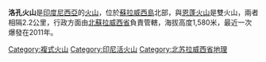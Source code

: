 {{Infobox mountain
| Name = 洛孔火山
| Photo = Lokon-Sulawesi-Bay-Of-Manado-31032009.JPG
| photo_caption = 
| Elevation = 1,580米
| prominence = 
| Location = {{INA}}[[蘇拉威西島|蘇拉威西島]]
| range = 
| Coordinates = {{coord|1|21|N|124|47|E|type:mountain}}
| topo = 
| Type = [[複式火山|複式火山]]
| age = 
| Last eruption = 2011年
| first_ascent = 
| easiest_route = 
}}

'''洛孔火山'''是[[印度尼西亞|印度尼西亞]]的[[火山|火山]]，位於[[蘇拉威西島|蘇拉威西島]]北部，與[[恩蓬火山|恩蓬火山]]是雙火山，兩者相隔2.2公里，行政方面由[[北蘇拉威西省|北蘇拉威西省]]負責管轄，海拔高度1,580米，最近一次爆發在2011年。
{{Indonesia-geo-stub}}

[[Category:複式火山|Category:複式火山]]
[[Category:印尼活火山|Category:印尼活火山]]
[[Category:北苏拉威西省地理|Category:北苏拉威西省地理]]